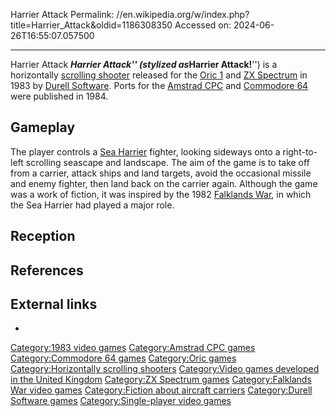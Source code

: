 Harrier Attack
Permalink: //en.wikipedia.org/w/index.php?title=Harrier_Attack&oldid=1186308350
Accessed on: 2024-06-26T16:55:07.057500



------
Harrier Attack
{{refimprove|date=September 2019}}
{{Infobox video game
| title = Harrier Attack
|image = Harrier attack.jpg
|caption =
|developer = [[Durell Software]]
|publisher = [[Durell Software]]
|designer=
|programmer = '''Oric 1'''<br>Ron Jeffs<ref name=giantlist/><br>'''ZX Spectrum'''<br>Mike Richardson<ref name=giantlist>{{cite web |last1=Hague |first1=James |title=The Giant List of Classic Game Programmers |url=https://dadgum.com/giantlist/}}</ref>
|released = '''1983:''' Spectrum, Oric<br>'''1984:''' C64,<ref>{{lemon64 game|name=Harrier Attack|id=1149}}</ref> CPC
|genre = [[Scrolling shooter]]
|modes = [[Single-player video game|Single-player]]
|platforms = [[Amstrad CPC]], [[Commodore 64]], [[Oric 1]], [[ZX Spectrum]]
}}
'''''Harrier Attack''''' (stylized as '''''Harrier Attack!''''') is a horizontally [[scrolling shooter]] released for the [[Oric 1]] and [[ZX Spectrum]] in 1983 by [[Durell Software]]. Ports for the [[Amstrad CPC]] and [[Commodore 64]] were published in 1984.

==Gameplay==
The player controls a [[BAE Sea Harrier|Sea Harrier]] fighter, looking sideways onto a right-to-left scrolling seascape and landscape. The aim of the game is to take off from a carrier, attack ships and land targets, avoid the occasional missile and enemy fighter, then land back on the carrier again. Although the game was a work of fiction, it was inspired by the 1982 [[Falklands War]], in which the Sea Harrier had played a major role.

==Reception==
{{Empty section|date=December 2020}}

==References==
{{reflist}}

==External links==
*{{WoS game|id=0002241}}

[[Category:1983 video games]]
[[Category:Amstrad CPC games]]
[[Category:Commodore 64 games]]
[[Category:Oric games]]
[[Category:Horizontally scrolling shooters]]
[[Category:Video games developed in the United Kingdom]]
[[Category:ZX Spectrum games]]
[[Category:Falklands War video games]]
[[Category:Fiction about aircraft carriers]]
[[Category:Durell Software games]]
[[Category:Single-player video games]]